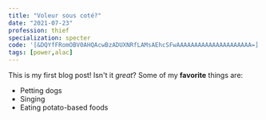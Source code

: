 ```yaml
---
title: "Voleur sous coté?"
date: "2021-07-23"
profession: thief
specialization: specter
code: '[&DQYfFRomOBV0AHQAcwBzADUXNRfLAMsAEhcSFwAAAAAAAAAAAAAAAAAAAAA=]'
tags: [power,alac]
---
```

This is my first blog post! Isn't it *great*?
Some of my **favorite** things are:
* Petting dogs
* Singing
* Eating potato-based foods